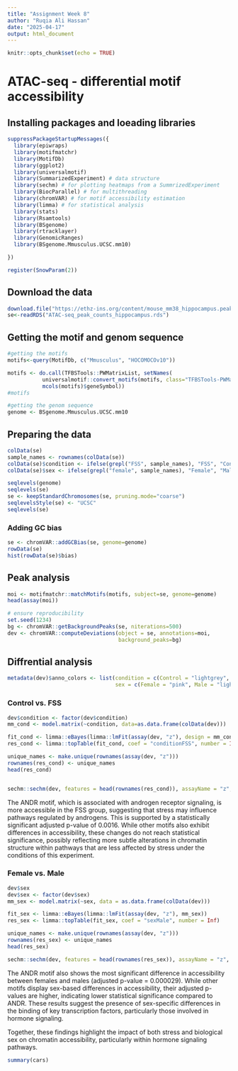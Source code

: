 ---
title: "Assignment Week 8"
author: "Ruqia Ali Hassan"
date: "2025-04-17"
output: html_document
---

```{r setup, include=FALSE}
knitr::opts_chunk$set(echo = TRUE)
```

# ATAC-seq - differential motif accessibility

## Installing packages and loeading libraries
```{r, warning=FALSE}
suppressPackageStartupMessages({
  library(epiwraps)
  library(motifmatchr)
  library(MotifDb)
  library(ggplot2)
  library(universalmotif)
  library(SummarizedExperiment) # data structure
  library(sechm) # for plotting heatmaps from a SummrizedExperiment
  library(BiocParallel) # for multithreading
  library(chromVAR) # for motif accessibility estimation
  library(limma) # for statistical analysis
  library(stats)
  library(Rsamtools)
  library(BSgenome)
  library(rtracklayer)
  library(GenomicRanges)
  library(BSgenome.Mmusculus.UCSC.mm10)

})

register(SnowParam(2))
```

## Download the data
```{r}
download.file("https://ethz-ins.org/content/mouse_mm38_hippocampus.peakCounts.SE.rds", "ATAC-seq_peak_counts_hippocampus.rds")
se<-readRDS("ATAC-seq_peak_counts_hippocampus.rds")
```

## Getting the motif and genom sequence
```{r}
#getting the motifs
motifs<-query(MotifDb, c("Mmusculus", "HOCOMOCOv10"))

motifs <- do.call(TFBSTools::PWMatrixList, setNames(
           universalmotif::convert_motifs(motifs, class="TFBSTools-PWMatrix"),
           mcols(motifs)$geneSymbol))
#motifs

#getting the genom sequence
genome <- BSgenome.Mmusculus.UCSC.mm10
```

## Preparing the data
```{r}
colData(se)
sample_names <- rownames(colData(se))
colData(se)$condition <- ifelse(grepl("FSS", sample_names), "FSS", "Control")
colData(se)$sex <- ifelse(grepl("female", sample_names), "Female", "Male")

seqlevels(genome)
seqlevels(se)
se <- keepStandardChromosomes(se, pruning.mode="coarse")
seqlevelsStyle(se) <- "UCSC"
seqlevels(se)
```

### Adding GC bias 
```{r}
se <- chromVAR::addGCBias(se, genome=genome)
rowData(se)
hist(rowData(se)$bias)
```

## Peak analysis
```{r, warning=FALSE}
moi <- motifmatchr::matchMotifs(motifs, subject=se, genome=genome)
head(assay(moi))

# ensure reproducibility
set.seed(1234)
bg <- chromVAR::getBackgroundPeaks(se, niterations=500)
dev <- chromVAR::computeDeviations(object = se, annotations=moi,
                                   background_peaks=bg)
```

## Diffrential analysis

```{r}
metadata(dev)$anno_colors <- list(condition = c(Control = "lightgrey", FSS = "darkred"),
                                  sex = c(Female = "pink", Male = "lightblue"))

```

### Control vs. FSS
```{r}
dev$condition <- factor(dev$condition) 
mm_cond <- model.matrix(~condition, data=as.data.frame(colData(dev)))
```

```{r}
fit_cond <- limma::eBayes(limma::lmFit(assay(dev, "z"), design = mm_cond))
res_cond <- limma::topTable(fit_cond, coef = "conditionFSS", number = Inf)

unique_names <- make.unique(rownames(assay(dev, "z")))
rownames(res_cond) <- unique_names
head(res_cond)


sechm::sechm(dev, features = head(rownames(res_cond)), assayName = "z", top_annotation = c("condition", "sex"))
```

The ANDR motif, which is associated with androgen receptor signaling, is more accessible in the FSS group, suggesting that stress may influence pathways regulated by androgens. This is supported by a statistically significant adjusted p-value of 0.0016. While other motifs also exhibit differences in accessibility, these changes do not reach statistical significance, possibly reflecting more subtle alterations in chromatin structure within pathways that are less affected by stress under the conditions of this experiment.



### Female vs. Male 
```{r}
dev$sex
dev$sex <- factor(dev$sex)
mm_sex <- model.matrix(~sex, data = as.data.frame(colData(dev)))
```

```{r}

fit_sex <- limma::eBayes(limma::lmFit(assay(dev, "z"), mm_sex))
res_sex <- limma::topTable(fit_sex, coef = "sexMale", number = Inf)

unique_names <- make.unique(rownames(assay(dev, "z")))
rownames(res_sex) <- unique_names
head(res_sex)

sechm::sechm(dev, features = head(rownames(res_sex)), assayName = "z", top_annotation = c("condition", "sex"))
```

The ANDR motif also shows the most significant difference in accessibility between females and males (adjusted p-value = 0.000029). While other motifs display sex-based differences in accessibility, their adjusted p-values are higher, indicating lower statistical significance compared to ANDR. These results suggest the presence of sex-specific differences in the binding of key transcription factors, particularly those involved in hormone signaling.

Together, these findings highlight the impact of both stress and biological sex on chromatin accessibility, particularly within hormone signaling pathways. 

```{r cars}
summary(cars)
```

